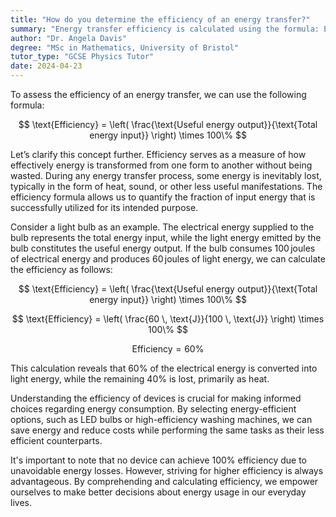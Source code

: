 ```yaml
---
title: "How do you determine the efficiency of an energy transfer?"
summary: "Energy transfer efficiency is calculated using the formula: Efficiency = (Useful energy output / Total energy input) × 100%, which expresses the ratio of useful output to total input energy."
author: "Dr. Angela Davis"
degree: "MSc in Mathematics, University of Bristol"
tutor_type: "GCSE Physics Tutor"
date: 2024-04-23
---
```


To assess the efficiency of an energy transfer, we can use the following formula:

$$
\text{Efficiency} = \left( \frac{\text{Useful energy output}}{\text{Total energy input}} \right) \times 100\%
$$

Let’s clarify this concept further. Efficiency serves as a measure of how effectively energy is transformed from one form to another without being wasted. During any energy transfer process, some energy is inevitably lost, typically in the form of heat, sound, or other less useful manifestations. The efficiency formula allows us to quantify the fraction of input energy that is successfully utilized for its intended purpose.

Consider a light bulb as an example. The electrical energy supplied to the bulb represents the total energy input, while the light energy emitted by the bulb constitutes the useful energy output. If the bulb consumes $100 \, \text{joules}$ of electrical energy and produces $60 \, \text{joules}$ of light energy, we can calculate the efficiency as follows:

$$
\text{Efficiency} = \left( \frac{\text{Useful energy output}}{\text{Total energy input}} \right) \times 100\%
$$

$$
\text{Efficiency} = \left( \frac{60 \, \text{J}}{100 \, \text{J}} \right) \times 100\%
$$

$$
\text{Efficiency} = 60\%
$$

This calculation reveals that $60\%$ of the electrical energy is converted into light energy, while the remaining $40\%$ is lost, primarily as heat.

Understanding the efficiency of devices is crucial for making informed choices regarding energy consumption. By selecting energy-efficient options, such as LED bulbs or high-efficiency washing machines, we can save energy and reduce costs while performing the same tasks as their less efficient counterparts.

It's important to note that no device can achieve $100\%$ efficiency due to unavoidable energy losses. However, striving for higher efficiency is always advantageous. By comprehending and calculating efficiency, we empower ourselves to make better decisions about energy usage in our everyday lives.
    